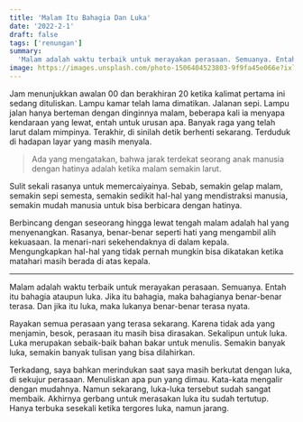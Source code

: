 ```yaml
---
title: 'Malam Itu Bahagia Dan Luka'
date: '2022-2-1'
draft: false
tags: ['renungan']
summary:
  'Malam adalah waktu terbaik untuk merayakan perasaan. Semuanya. Entah itu bahagia ataupun luka.'
image: https://images.unsplash.com/photo-1506404523803-9f9fa45e066e?ixlib=rb-1.2.1&ixid=MnwxMjA3fDB8MHxwaG90by1yZWxhdGVkfDE0fHx8ZW58MHx8fHw%3D&fit=crop&auto=format
---
```


Jam menunjukkan awalan 00 dan berakhiran 20 ketika kalimat pertama ini sedang dituliskan. Lampu
kamar telah lama dimatikan. Jalanan sepi. Lampu jalan hanya berteman dengan dinginnya malam,
beberapa kali ia menyapa kendaraan yang lewat, entah untuk urusan apa. Banyak raga yang telah larut
dalam mimpinya. Terakhir, di sinilah detik berhenti sekarang. Terduduk di hadapan layar yang masih
menyala.

> Ada yang mengatakan, bahwa jarak terdekat seorang anak manusia dengan hatinya adalah ketika malam
> semakin larut.

Sulit sekali rasanya untuk memercaiyainya. Sebab, semakin gelap malam, semakin sepi semesta, semakin
sedikit hal-hal yang mendistraksi manusia, semakin mudah manusia untuk bisa berbicara dengan
hatinya.

Berbincang dengan seseorang hingga lewat tengah malam adalah hal yang menyenangkan. Rasanya,
benar-benar seperti hati yang mengambil alih kekuasaan. Ia menari-nari sekehendaknya di dalam
kepala. Mengungkapkan hal-hal yang tidak pernah mungkin bisa dikatakan ketika matahari masih berada
di atas kepala.

---

Malam adalah waktu terbaik untuk merayakan perasaan. Semuanya. Entah itu bahagia ataupun luka. Jika
itu bahagia, maka bahagianya benar-benar terasa. Dan jika itu luka, maka lukanya benar-benar terasa
nyata.

Rayakan semua perasaan yang terasa sekarang. Karena tidak ada yang menjamin, besok, perasaan itu
masih bisa dirasakan. Sekalipun untuk luka. Luka merupakan sebaik-baik bahan bakar untuk menulis.
Semakin banyak luka, semakin banyak tulisan yang bisa dilahirkan.

Terkadang, saya bahkan merindukan saat saya masih berkutat dengan luka, di sekujur perasaan.
Menuliskan apa pun yang dimau. Kata-kata mengalir dengan mudahnya. Namun sekarang, luka-luka
tersebut sudah sangat membaik. Akhirnya gerbang untuk merasakan luka itu sudah tertutup. Hanya
terbuka sesekali ketika tergores luka, namun jarang.
